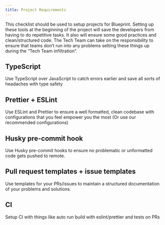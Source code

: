```yaml
---
title: Project Requirements
---
```


This checklist should be used to setup projects for Blueprint. Setting up these tools at the beginning of the project will save the developers from having to do repetitive tasks. It also will ensure some good practices and clean/structured code. The Tech Team can take on the responsibility to ensure that teams don’t run into any problems setting these things up during the “Tech Team infiltration”.

## TypeScript

Use TypeScript over JavaScript to catch errors earlier and save all sorts of headaches with type safety

## Prettier + ESLint

Use ESLint and Prettier to ensure a well formatted, clean codebase with configurations that you feel empower you the most (Or use our recommended configurations)

## Husky pre-commit hook

Use Husky pre-commit hooks to ensure no problematic or unformatted code gets pushed to remote.

## Pull request templates + issue templates

Use templates for your PRs/issues to maintain a structured documentation of your problems and solutions.

## CI

Setup CI with things like auto run build with eslint/prettier and tests on PRs
